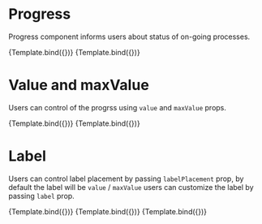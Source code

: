 
<Meta title="Progress" component={Progress} />


# Progress

Progress component informs users about status of on-going processes.

<Canvas>
  <Story name="Primary Progress" args={{value: 5, maxValue: 5}}>
    {Template.bind({})}
  </Story>
  <Story name="Secondary Progress" args={{variant:"secondary", value: 5, maxValue: 5}}>
    {Template.bind({})}
  </Story>
</Canvas>

# Value and maxValue

Users can control of the progrss using `value` and `maxValue` props.

<Canvas>
  <Story name="Complete Progress" args={{value: 5, maxValue: 5}}>
    {Template.bind({})}
  </Story>
  <Story name="Incomplete Progress" args={{value: 2, maxValue: 5}}>
    {Template.bind({})}
  </Story>
</Canvas>

# Label

Users can control label placement by passing `labelPlacement` prop, by default the label will be `value` / `maxValue` users can customize the label by passing `label` prop.

<Canvas>
  <Story name="Left Label Progress" args={{value: 5, maxValue: 5, labelPlacement: "left"}}>
    {Template.bind({})}
  </Story>
  <Story name="Right Label Progress" args={{value: 2, maxValue: 5, labelPlacement: "right"}}>
    {Template.bind({})}
  </Story>
  <Story name="Custom Label Progress" args={{value: 2, maxValue: 5, label: "Custom"}}>
    {Template.bind({})}
  </Story>
</Canvas>